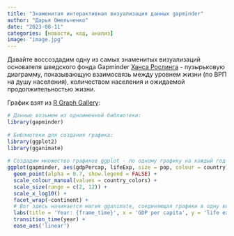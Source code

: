 ```yaml
---
title: "Знаменитая интерактивная визуализация данных gapminder"
author: "Дарья Омельченко"
date: "2023-08-11"
categories: [новости, код, анализ]
image: "image.jpg"
---
```


Давайте воссоздадим одну из самых знаменитых визуализаций основателя шведского фонда Gapminder [Ханса Рослинга](https://en.wikipedia.org/wiki/Hans_Rosling) - пузырьковую диаграмму, показывающую взаимосвязь между уровнем жизни (по ВРП на душу населения), количеством населения и ожидаемой продолжительностью жизни.

График взят из [R Graph Gallery](https://r-graph-gallery.com/271-ggplot2-animated-gif-chart-with-gganimate.html):

```r
# Данные возьмем из одноименной библиотеки:
library(gapminder)
 
# Библиотеки для создания графика:
library(ggplot2)
library(gganimate)
 
# Создадим множество графиков ggplot - по одному графику на каждый год  frame=year
ggplot(gapminder, aes(gdpPercap, lifeExp, size = pop, colour = country)) +
  geom_point(alpha = 0.7, show.legend = FALSE) +
  scale_colour_manual(values = country_colors) +
  scale_size(range = c(2, 12)) +
  scale_x_log10() +
  facet_wrap(~continent) +
  # Вот здесь начинается магия gganimate, соединяющая графики в одну визуализацию
  labs(title = 'Year: {frame_time}', x = 'GDP per capita', y = 'life expectancy') +
  transition_time(year) +
  ease_aes('linear')

```
